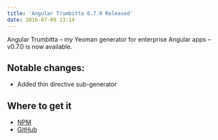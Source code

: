 ```yaml
---
title: 'Angular Trumbitta 0.7.0 Released'
date: 2016-07-09 13:14
---
```


Angular Trumbitta – my Yeoman generator for enterprise Angular apps – v0.7.0 is now available.

## Notable changes:

- Added thin directive sub-generator

## Where to get it

- [NPM](https://www.npmjs.com/package/generator-angular-trumbitta)
- [GitHub](https://github.com/ngTrumbitta/generator-angular-trumbitta/tree/v0.7.0)
